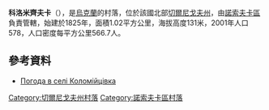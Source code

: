 {{coord|50|47|18|N|31|44|15|E|scale:100000|display=title}}

'''科洛米齊夫卡'''（{{lang-uk|Коломійцівка}}），是[[烏克蘭|烏克蘭]]的村落，位於該國北部[[切爾尼戈夫州|切爾尼戈夫州]]，由[[諾索夫卡區|諾索夫卡區]]負責管轄，始建於1825年，面積1.02平方公里，海拔高度131米，2001年人口578，人口密度每平方公里566.7人。

==參考資料==
* [http://weather.in.ua/ua/chernigovskaja/11136 Погода в селі Коломійцівка] {{Wayback|url=http://weather.in.ua/ua/chernigovskaja/11136 |date=20160305091815 }}

[[Category:切爾尼戈夫州村落|Category:切爾尼戈夫州村落]]
[[Category:諾索夫卡區村落|Category:諾索夫卡區村落]]


{{Chernihiv-geo-stub}}